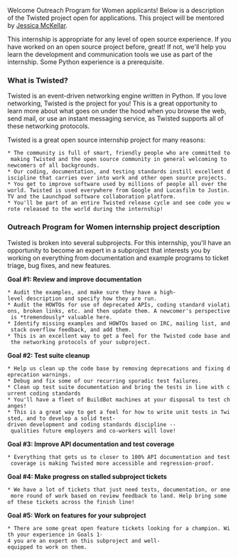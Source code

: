 Welcome Outreach Program for Women applicants! Below is a description of the Twisted project open for applications. This project will be mentored by [http://jesstess.com Jessica McKellar].

This internship is appropriate for any level of open source experience. If you have worked on an open source project before, great! If not, we'll help you learn the development and communication tools we use as part of the internship. Some Python experience is a prerequisite.

=== What is Twisted? ===

Twisted is an event-driven networking engine written in Python. If you love networking, Twisted is the project for you! This is a great opportunity to learn more about what goes on under the hood when you browse the web, send mail, or use an instant messaging service, as Twisted supports all of these networking protocols.

Twisted is a great open source internship project for many reasons:
 * The community is full of smart, friendly people who are committed to making Twisted and the open source community in general welcoming to newcomers of all backgrounds.
 * Our coding, documentation, and testing standards instill excellent discipline that carries over into work and other open source projects.
 * You get to improve software used by millions of people all over the world. Twisted is used everywhere from Google and Lucasfilm to Justin.TV and the Launchpad software collaboration platform.
 * You'll be part of an entire Twisted release cycle and see code you wrote released to the world during the internship!

=== Outreach Program for Women internship project description ===

Twisted is broken into several subprojects. For this internship, you'll have an opportunity to become an expert in a subproject that interests you by working on everything from documentation and example programs to ticket triage, bug fixes, and new features.

'''Goal #1: Review and improve documentation'''
 * Audit the examples, and make sure they have a high-level description and specify how they are run.
 * Audit the HOWTOs for use of deprecated APIs, coding standard violations, broken links, etc. and then update them. A newcomer's perspective is *tremendously* valuable here.
 * Identify missing examples and HOWTOs based on IRC, mailing list, and stack overflow feedback, and add them.
 * This is an excellent way to get a feel for the Twisted code base and the networking protocols of your subproject.
'''Goal #2: Test suite cleanup'''
 * Help us clean up the code base by removing deprecations and fixing deprecation warnings.
 * Debug and fix some of our recurring sporadic test failures.
 * Clean up test suite documentation and bring the tests in line with current coding standards
 * You'll have a fleet of BuildBot machines at your disposal to test changes!
 * This is a great way to get a feel for how to write unit tests in Twisted, and to develop a solid test-driven development and coding standards discipline -- qualities future employers and co-workers will love!
'''Goal #3: Improve API documentation and test coverage'''
 * Everything that gets us to closer to 100% API documentation and test coverage is making Twisted more accessible and regression-proof.
'''Goal #4: Make progress on stalled subproject tickets'''
 * We have a lot of tickets that just need tests, documentation, or one more round of work based on review feedback to land. Help bring some of these tickets across the finish line!
'''Goal #5: Work on features for your subproject'''
 * There are some great open feature tickets looking for a champion. With your experience in Goals 1-4 you are an expert on this subproject and well-equipped to work on them.